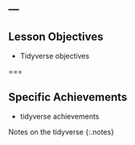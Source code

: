 ---
---

## Lesson Objectives

- Tidyverse objectives

===

## Specific Achievements

- tidyverse achievements

Notes on the tidyverse
{:.notes}

